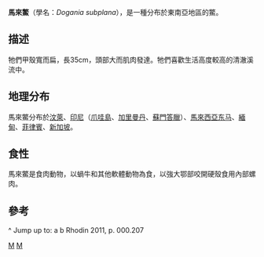 {{Speciesbox
| taxon = Dogania subplana
| status = lc
| status_system = iucn2.3
| authority = Geoffroy Saint-Hilaire, 1809
}}

'''馬來鱉'''（學名：''Dogania subplana''），是一種分布於東南亞地區的鱉。

==描述==
牠們甲殼寬而扁，長35cm，頭部大而肌肉發達。牠們喜歡生活高度較高的清澈溪流中。

==地理分布==
馬來鱉分布於[[汶萊|汶萊]]、[[印尼|印尼]]（[[爪哇島|爪哇島]]、[[加里曼丹|加里曼丹]]、[[蘇門答臘|蘇門答臘]]）、[[馬來西亞|馬來西亞]][[东马|东马]]、[[緬甸|緬甸]]、[[菲律賓|菲律賓]]、[[新加坡|新加坡]]。

==食性==
馬來鱉是食肉動物，以蝸牛和其他軟體動物為食，以強大鄂部咬開硬殼食用內部螺肉。

==參考==
^ Jump up to: a b Rhodin 2011, p. 000.207
{{Taxonbar|from=Q2078114}}

[[Category:鱉科|M]]
[[Category:1809年描述的动物|M]]